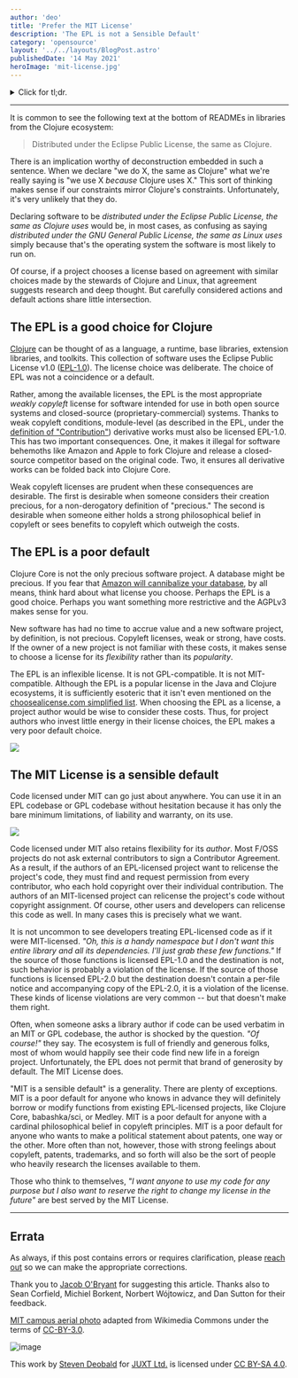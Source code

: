 ```yaml
---
author: 'deo'
title: 'Prefer the MIT License'
description: 'The EPL is not a Sensible Default'
category: 'opensource'
layout: '../../layouts/BlogPost.astro'
publishedDate: '14 May 2021'
heroImage: 'mit-license.jpg'
---
```



<details>
  <summary>Click for tl;dr.</summary>
If you want to give anyone permission to use your code for any purpose,
use the MIT License instead of the Eclipse Public License (EPL). The EPL
has restrictions that make sense for Clojure Core but not for most
libraries.

If your library is licensed EPL and someone wants to use your code in a
GPL or MIT codebase, they must first contact you and get your permission
to use your code because the EPL is not GPL- or MIT-compatible.

If your library is licensed EPL and you want to relicense your project
in the future, you must request a copyright transfer from all external
contributors or request their explicit permission to relicense the code
they provided you.

The MIT License does not have either of these constraints.

</details>

---

It is common to see the following text at the bottom of READMEs in
libraries from the Clojure ecosystem:

> Distributed under the Eclipse Public License, the same as Clojure.

There is an implication worthy of deconstruction embedded in such a
sentence. When we declare \"we do X, the same as Clojure\" what we're
really saying is \"we use X _because_ Clojure uses X.\" This sort of
thinking makes sense if our constraints mirror Clojure's constraints.
Unfortunately, it's very unlikely that they do.

Declaring software to be _distributed under the Eclipse Public License,
the same as Clojure uses_ would be, in most cases, as confusing as
saying _distributed under the GNU General Public License, the same as
Linux uses_ simply because that's the operating system the software is
most likely to run on.

Of course, if a project chooses a license based on agreement with
similar choices made by the stewards of Clojure and Linux, that
agreement suggests research and deep thought. But carefully considered
actions and default actions share little intersection.

## The EPL is a good choice for Clojure

[Clojure](https://github.com/clojure/) can be thought of as a language,
a runtime, base libraries, extension libraries, and toolkits. This
collection of software uses the Eclipse Public License v1.0
([EPL-1.0](https://github.com/clojure/clojure/blob/b1b88dd25373a86e41310a525a21b497799dbbf2/epl-v10.html)).
The license choice was deliberate. The choice of EPL was not a
coincidence or a default.

Rather, among the available licenses, the EPL is the most appropriate
_weakly copyleft_ license for software intended for use in both open
source systems and closed-source (proprietary-commercial) systems.
Thanks to weak copyleft conditions, module-level (as described in the
EPL, under the [definition of
\"Contribution\"](https://github.com/clojure/clojure/blob/b1b88dd25373a86e41310a525a21b497799dbbf2/epl-v10.html#L51))
derivative works must also be licensed EPL-1.0. This has two important
consequences. One, it makes it illegal for software behemoths like
Amazon and Apple to fork Clojure and release a closed-source competitor
based on the original code. Two, it ensures all derivative works can be
folded back into Clojure Core.

Weak copyleft licenses are prudent when these consequences are
desirable. The first is desirable when someone considers their creation
precious, for a non-derogatory definition of \"precious.\" The second is
desirable when someone either holds a strong philosophical belief in
copyleft or sees benefits to copyleft which outweigh the costs.

## The EPL is a poor default

Clojure Core is not the only precious software project. A database might
be precious. If you fear that [Amazon will cannibalize your
database](https://www.theregister.com/2019/01/10/amazon_documentdb/), by
all means, think hard about what license you choose. Perhaps the EPL is
a good choice. Perhaps you want something more restrictive and the
AGPLv3 makes sense for you.

New software has had no time to accrue value and a new software project,
by definition, is not precious. Copyleft licenses, weak or strong, have
costs. If the owner of a new project is not familiar with these costs,
it makes sense to choose a license for its _flexibility_ rather than its
_popularity_.

The EPL is an inflexible license. It is not GPL-compatible. It is not
MIT-compatible. Although the EPL is a popular license in the Java and
Clojure ecosystems, it is sufficiently esoteric that it isn't even
mentioned on the [choosealicense.com simplified
list](https://choosealicense.com/licenses/). When choosing the EPL as a
license, a project author would be wise to consider these costs. Thus,
for project authors who invest little energy in their license choices,
the EPL makes a very poor default choice.


<img src={le} />

## The MIT License is a sensible default

Code licensed under MIT can go just about anywhere. You can use it in an
EPL codebase or GPL codebase without hesitation because it has only the
bare minimum limitations, of liability and warranty, on its use.


<img src={lmc} />

Code licensed under MIT also retains flexibility for its _author_. Most F/OSS projects
do not ask external contributors to sign a Contributor Agreement. As a result, if
the authors of an EPL-licensed project want to relicense the project's code, they
must find and request permission from every contributor, who each hold copyright
over their individual contribution. The authors of an MIT-licensed project can relicense
the project's code without copyright assignment. Of course, other users and developers
can relicense this code as well. In many cases this is precisely what we want.

It is not uncommon to see developers treating EPL-licensed code as if it
were MIT-licensed. _\"Oh, this is a handy namespace but I don't want
this entire library and all its dependencies. I'll just grab these few
functions.\"_ If the source of those functions is licensed EPL-1.0 and
the destination is not, such behavior is probably a violation of the
license. If the source of those functions is licensed EPL-2.0 but the
destination doesn't contain a per-file notice and accompanying copy of
the EPL-2.0, it is a violation of the license. These kinds of license
violations are very common -- but that doesn't make them right.

Often, when someone asks a library author if code can be used verbatim
in an MIT or GPL codebase, the author is shocked by the question. _\"Of
course!\"_ they say. The ecosystem is full of friendly and generous
folks, most of whom would happily see their code find new life in a
foreign project. Unfortunately, the EPL does not permit that brand of
generosity by default. The MIT License does.

\"MIT is a sensible default\" is a generality. There are plenty of
exceptions. MIT is a poor default for anyone who knows in advance they
will definitely borrow or modify functions from existing EPL-licensed
projects, like Clojure Core, babashka/sci, or Medley. MIT is a poor
default for anyone with a cardinal philosophical belief in copyleft
principles. MIT is a poor default for anyone who wants to make a
political statement about patents, one way or the other. More often than
not, however, those with strong feelings about copyleft, patents,
trademarks, and so forth will also be the sort of people who heavily
research the licenses available to them.

Those who think to themselves, _\"I want anyone to use my code for any
purpose but I also want to reserve the right to change my license in the
future\"_ are best served by the MIT License.

---

## Errata

As always, if this post contains errors or requires clarification,
please [reach out](https://twitter.com/juxtpro) so we can make the
appropriate corrections.

Thank you to [Jacob O'Bryant](https://github.com/jacobobryant/) for
suggesting this article. Thanks also to Sean Corfield, Michiel Borkent,
Norbert Wójtowicz, and Dan Sutton for their feedback.

[MIT campus aerial
photo](https://commons.wikimedia.org/wiki/File:MIT_Main_Campus_Aerial.jpg)
adapted from Wikimedia Commons under the terms of
[CC-BY-3.0](https://creativecommons.org/licenses/by/3.0/deed.en).


<Image alt='image' src={tr} />

This work by [Steven Deobald](https://deobald.ca) for [JUXT
Ltd.](https://juxt.pro) is licensed under [CC BY-SA
4.0](http://creativecommons.org/licenses/by-sa/4.0/).
